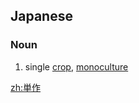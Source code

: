 ==Japanese==
{{ja-kanjitab|たん|さく|yomi=o}}

===Noun===
{{ja-noun|たんさく|kyu=單作}}

# {{lb|ja|agriculture|sort=たんさく}} single [[crop]], [[monoculture]]

[[zh:単作]]